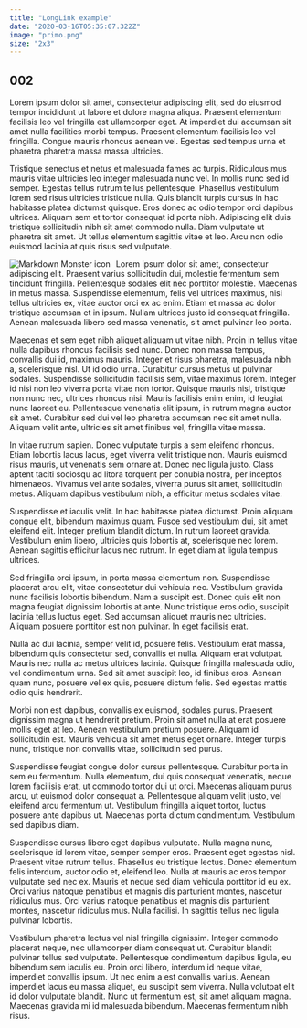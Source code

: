 ```yaml
---
title: "LongLink example"
date: "2020-03-16T05:35:07.322Z"
image: "primo.png"
size: "2x3"
---
```


## 002

Lorem ipsum dolor sit amet, consectetur adipiscing elit, sed do eiusmod tempor incididunt ut labore et dolore magna aliqua. Praesent elementum facilisis leo vel fringilla est ullamcorper eget. At imperdiet dui accumsan sit amet nulla facilities morbi tempus. Praesent elementum facilisis leo vel fringilla. Congue mauris rhoncus aenean vel. Egestas sed tempus urna et pharetra pharetra massa massa ultricies.

Tristique senectus et netus et malesuada fames ac turpis. Ridiculous mus mauris vitae ultricies leo integer malesuada nunc vel. In mollis nunc sed id semper. Egestas tellus rutrum tellus pellentesque. Phasellus vestibulum lorem sed risus ultricies tristique nulla. Quis blandit turpis cursus in hac habitasse platea dictumst quisque. Eros donec ac odio tempor orci dapibus ultrices. Aliquam sem et tortor consequat id porta nibh. Adipiscing elit duis tristique sollicitudin nibh sit amet commodo nulla. Diam vulputate ut pharetra sit amet. Ut tellus elementum sagittis vitae et leo. Arcu non odio euismod lacinia at quis risus sed vulputate.

<img
	src='https://www.nabu.de/imperia/md/nabu/images/arten/tiere/saeugetiere/raubtiere/hundeartige/wolf/150208-nabu-wolf-christoph-bosch20.jpeg'
	alt='Markdown Monster icon'
	style='float: left; margin-right: 10px;'
/>

Lorem ipsum dolor sit amet, consectetur adipiscing elit. Praesent varius sollicitudin dui, molestie fermentum sem tincidunt fringilla. Pellentesque sodales elit nec porttitor molestie. Maecenas in metus massa. Suspendisse elementum, felis vel ultrices maximus, nisi tellus ultricies ex, vitae auctor orci ex ac enim. Etiam et massa ac dolor tristique accumsan et in ipsum. Nullam ultrices justo id consequat fringilla. Aenean malesuada libero sed massa venenatis, sit amet pulvinar leo porta.

Maecenas et sem eget nibh aliquet aliquam ut vitae nibh. Proin in tellus vitae nulla dapibus rhoncus facilisis sed nunc. Donec non massa tempus, convallis dui id, maximus mauris. Integer et risus pharetra, malesuada nibh a, scelerisque nisl. Ut id odio urna. Curabitur cursus metus ut pulvinar sodales. Suspendisse sollicitudin facilisis sem, vitae maximus lorem. Integer id nisi non leo viverra porta vitae non tortor. Quisque mauris nisl, tristique non nunc nec, ultrices rhoncus nisi. Mauris facilisis enim enim, id feugiat nunc laoreet eu. Pellentesque venenatis elit ipsum, in rutrum magna auctor sit amet. Curabitur sed dui vel leo pharetra accumsan nec sit amet nulla. Aliquam velit ante, ultricies sit amet finibus vel, fringilla vitae massa.

In vitae rutrum sapien. Donec vulputate turpis a sem eleifend rhoncus. Etiam lobortis lacus lacus, eget viverra velit tristique non. Mauris euismod risus mauris, ut venenatis sem ornare at. Donec nec ligula justo. Class aptent taciti sociosqu ad litora torquent per conubia nostra, per inceptos himenaeos. Vivamus vel ante sodales, viverra purus sit amet, sollicitudin metus. Aliquam dapibus vestibulum nibh, a efficitur metus sodales vitae.

Suspendisse et iaculis velit. In hac habitasse platea dictumst. Proin aliquam congue elit, bibendum maximus quam. Fusce sed vestibulum dui, sit amet eleifend elit. Integer pretium blandit dictum. In rutrum laoreet gravida. Vestibulum enim libero, ultricies quis lobortis at, scelerisque nec lorem. Aenean sagittis efficitur lacus nec rutrum. In eget diam at ligula tempus ultrices.

Sed fringilla orci ipsum, in porta massa elementum non. Suspendisse placerat arcu elit, vitae consectetur dui vehicula nec. Vestibulum gravida nunc facilisis lobortis bibendum. Nam a suscipit est. Donec quis elit non magna feugiat dignissim lobortis at ante. Nunc tristique eros odio, suscipit lacinia tellus luctus eget. Sed accumsan aliquet mauris nec ultricies. Aliquam posuere porttitor est non pulvinar. In eget facilisis erat.

Nulla ac dui lacinia, semper velit id, posuere felis. Vestibulum erat massa, bibendum quis consectetur sed, convallis et nulla. Aliquam erat volutpat. Mauris nec nulla ac metus ultrices lacinia. Quisque fringilla malesuada odio, vel condimentum urna. Sed sit amet suscipit leo, id finibus eros. Aenean quam nunc, posuere vel ex quis, posuere dictum felis. Sed egestas mattis odio quis hendrerit.

Morbi non est dapibus, convallis ex euismod, sodales purus. Praesent dignissim magna ut hendrerit pretium. Proin sit amet nulla at erat posuere mollis eget at leo. Aenean vestibulum pretium posuere. Aliquam id sollicitudin est. Mauris vehicula sit amet metus eget ornare. Integer turpis nunc, tristique non convallis vitae, sollicitudin sed purus.

Suspendisse feugiat congue dolor cursus pellentesque. Curabitur porta in sem eu fermentum. Nulla elementum, dui quis consequat venenatis, neque lorem facilisis erat, ut commodo tortor dui ut orci. Maecenas aliquam purus arcu, ut euismod dolor consequat a. Pellentesque aliquam velit justo, vel eleifend arcu fermentum ut. Vestibulum fringilla aliquet tortor, luctus posuere ante dapibus ut. Maecenas porta dictum condimentum. Vestibulum sed dapibus diam.

Suspendisse cursus libero eget dapibus vulputate. Nulla magna nunc, scelerisque id lorem vitae, semper semper eros. Praesent eget egestas nisl. Praesent vitae rutrum tellus. Phasellus eu tristique lectus. Donec elementum felis interdum, auctor odio et, eleifend leo. Nulla at mauris ac eros tempor vulputate sed nec ex. Mauris et neque sed diam vehicula porttitor id eu ex. Orci varius natoque penatibus et magnis dis parturient montes, nascetur ridiculus mus. Orci varius natoque penatibus et magnis dis parturient montes, nascetur ridiculus mus. Nulla facilisi. In sagittis tellus nec ligula pulvinar lobortis.

Vestibulum pharetra lectus vel nisl fringilla dignissim. Integer commodo placerat neque, nec ullamcorper diam consequat ut. Curabitur blandit pulvinar tellus sed vulputate. Pellentesque condimentum dapibus ligula, eu bibendum sem iaculis eu. Proin orci libero, interdum id neque vitae, imperdiet convallis ipsum. Ut nec enim a est convallis varius. Aenean imperdiet lacus eu massa aliquet, eu suscipit sem viverra. Nulla volutpat elit id dolor vulputate blandit. Nunc ut fermentum est, sit amet aliquam magna. Maecenas gravida mi id malesuada bibendum. Maecenas fermentum nibh risus.

